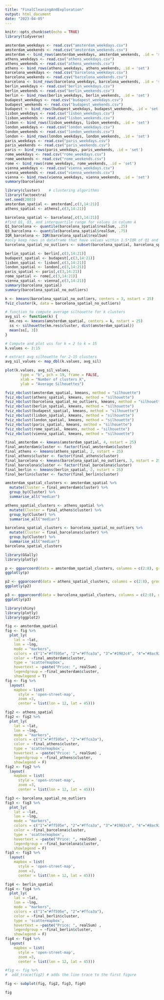 ```yaml
---
title: "FinalCleaningAndExploration"
output: html_document
date: "2023-04-05"
---
```

```r
knitr::opts_chunk$set(echo = TRUE)
library(tidyverse)
```

```r
amsterdam_weekdays <- read.csv("amsterdam_weekdays.csv")
amsterdam_weekends <- read.csv("amsterdam_weekends.csv")
amsterdam <- bind_rows(amsterdam_weekdays, amsterdam_weekends, .id = 'set')
athens_weekdays <- read.csv("athens_weekdays.csv")
athens_weekends <- read.csv("athens_weekends.csv")
athens <- bind_rows(athens_weekdays, athens_weekends, .id = 'set')
barcelona_weekdays <- read.csv("barcelona_weekdays.csv")
barcelona_weekends <- read.csv("barcelona_weekends.csv")
barcelona <- bind_rows(barcelona_weekdays, barcelona_weekends, .id = 'set')
berlin_weekdays <- read.csv("berlin_weekdays.csv")
berlin_weekends <- read.csv("berlin_weekends.csv")
berlin <- bind_rows(berlin_weekdays, berlin_weekends, .id = 'set')
budapest_weekdays <- read.csv("budapest_weekdays.csv")
budapest_weekends <- read.csv("budapest_weekends.csv")
budapest <- bind_rows(budapest_weekdays, budapest_weekends, .id = 'set')
lisbon_weekdays <- read.csv("lisbon_weekdays.csv")
lisbon_weekends <- read.csv("lisbon_weekends.csv")
lisbon <- bind_rows(lisbon_weekdays, lisbon_weekends, .id = 'set')
london_weekdays <- read.csv("london_weekdays.csv")
london_weekends <- read.csv("london_weekends.csv")
london <- bind_rows(london_weekdays, london_weekends, .id = 'set')
paris_weekdays <- read.csv("paris_weekdays.csv")
paris_weekends <- read.csv("paris_weekends.csv")
paris <- bind_rows(paris_weekdays, paris_weekends, .id = 'set')
rome_weekdays <- read.csv("rome_weekdays.csv")
rome_weekends <- read.csv("rome_weekends.csv")
rome <- bind_rows(rome_weekdays, rome_weekends, .id = 'set')
vienna_weekdays <- read.csv("vienna_weekdays.csv")
vienna_weekends <- read.csv("vienna_weekends.csv")
vienna <- bind_rows(vienna_weekdays, vienna_weekends, .id = 'set')
summary(barcelona)
```

```r
library(cluster)    # clustering algorithms
library(factoextra)
set.seed(2003)
amsterdam_spatial <- amsterdam[,c(3,14:21)]
athens_spatial <- athens[,c(3,14:21)]

barcelona_spatial <- barcelona[,c(3,14:21)]
#find Q1, Q3, and interquartile range for values in column A
Q1_barcelona <- quantile(barcelona_spatial$realSum, .25)
Q3_barcelona <- quantile(barcelona_spatial$realSum, .75)
IQR_barcelona <- IQR(barcelona_spatial$realSum)
#only keep rows in dataframe that have values within 1.5*IQR of Q1 and Q3
barcelona_spatial_no_outliers <- subset(barcelona_spatial, barcelona_spatial$realSum> (Q1_barcelona - 1.5*IQR_barcelona) & barcelona_spatial$realSum< (Q3_barcelona + 1.5*IQR_barcelona))

berlin_spatial <- berlin[,c(3,14:21)]
budapest_spatial <- budapest[,c(3,14:21)]
lisbon_spatial <- lisbon[,c(3,14:21)]
london_spatial <- london[,c(3,14:21)]
paris_spatial <- paris[,c(3,14:21)]
rome_spatial <- rome[,c(3,14:21)]
vienna_spatial <- vienna[,c(3,14:21)]
summary(barcelona_spatial)
summary(barcelona_spatial_no_outliers)
```

```r
k <- kmeans(barcelona_spatial_no_outliers, centers = 3, nstart = 25)
fviz_cluster(k, data = barcelona_spatial_no_outliers)
```
```r
# function to compute average silhouette for k clusters
avg_sil <- function(k) {
  km.res <- kmeans(amsterdam_spatial, centers = k, nstart = 25)
  ss <- silhouette(km.res$cluster, dist(amsterdam_spatial))
  mean(ss[, 3])
}

# Compute and plot wss for k = 2 to k = 15
k.values <- 2:15

# extract avg silhouette for 2-15 clusters
avg_sil_values <- map_dbl(k.values, avg_sil)

plot(k.values, avg_sil_values,
       type = "b", pch = 19, frame = FALSE, 
       xlab = "Number of clusters K",
       ylab = "Average Silhouettes")
```

```r
fviz_nbclust(amsterdam_spatial, kmeans, method = "silhouette")
fviz_nbclust(athens_spatial, kmeans, method = "silhouette")
fviz_nbclust(barcelona_spatial_no_outliers, kmeans, method = "silhouette")
fviz_nbclust(berlin_spatial, kmeans, method = "silhouette")
fviz_nbclust(budapest_spatial, kmeans, method = "silhouette")
fviz_nbclust(lisbon_spatial, kmeans, method = "silhouette")
fviz_nbclust(london_spatial, kmeans, method = "silhouette")
fviz_nbclust(paris_spatial, kmeans, method = "silhouette")
fviz_nbclust(rome_spatial, kmeans, method = "silhouette")
fviz_nbclust(vienna_spatial, kmeans, method = "silhouette")
```

```r

final_amsterdam <- kmeans(amsterdam_spatial, 4, nstart = 25)
final_amsterdam$cluster <- factor(final_amsterdam$cluster)
final_athens <- kmeans(athens_spatial, 2, nstart = 25)
final_athens$cluster <- factor(final_athens$cluster)
final_barcelona <- kmeans(barcelona_spatial_no_outliers, 3, nstart = 25)
final_barcelona$cluster <- factor(final_barcelona$cluster)
final_berlin <- kmeans(berlin_spatial, 2, nstart = 25)
final_berlin$cluster <- factor(final_berlin$cluster)
```

```r
amsterdam_spatial_clusters <- amsterdam_spatial %>%
  mutate(Cluster = final_amsterdam$cluster) %>%
  group_by(Cluster) %>%
  summarise_all("median")

athens_spatial_clusters <- athens_spatial %>%
  mutate(Cluster = final_athens$cluster) %>%
  group_by(Cluster) %>%
  summarise_all("median")

barcelona_spatial_clusters <- barcelona_spatial_no_outliers %>%
  mutate(Cluster = final_barcelona$cluster) %>%
  group_by(Cluster) %>%
  summarise_all("median")
barcelona_spatial_clusters
```

```r
library(GGally)
library(plotly)

p <- ggparcoord(data = amsterdam_spatial_clusters, columns = c(2:8), groupColumn = 1, scale = "std") + labs(x = "Attributes", y = "value (in standard-deviation units)", title = "Clustering")
ggplotly(p)

p2 <- ggparcoord(data = athens_spatial_clusters, columns = c(2:8), groupColumn = 1, scale = "std") + labs(x = "Attributes", y = "value (in standard-deviation units)", title = "Clustering")
ggplotly(p2)

p3 <- ggparcoord(data = barcelona_spatial_clusters, columns = c(2:8), groupColumn = 1, scale = "std") + labs(x = "Attributes", y = "value (in standard-deviation units)", title = "Clustering")
ggplotly(p3)
```

```r
library(shiny)
library(plotly)
library(ggplot2)

fig <- amsterdam_spatial
fig <- fig %>%
  plot_ly(
    lat = ~lat,
    lon = ~lng,
    mode = "markers",
    colors = c("1"="#ff595e", "2"="#ffca3a", "3"="#1982c4", "4"="#8ac926"), 
    color = ~final_amsterdam$cluster,
    type = 'scattermapbox',
    hovertext = ~paste("Price: ", realSum) ,
    legendgroup = ~final_amsterdam$cluster, 
    showlegend = T)
fig <- fig %>%
  layout(
    mapbox = list(
      style = 'open-street-map',
      zoom =3,
      center = list(lon = 12, lat = 45))) 

fig2 <- athens_spatial
fig2 <- fig2 %>%
  plot_ly(
    lat = ~lat,
    lon = ~lng,
    mode = "markers",
    colors = c("1"="#ff595e", "2"="#ffca3a"),
    color = ~final_athens$cluster,
    type = 'scattermapbox',
    hovertext = ~paste("Price: ", realSum) ,
    legendgroup = ~final_athens$cluster, 
    showlegend = F)
fig2 <- fig2 %>%
  layout(
    mapbox = list(
      style = 'open-street-map',
      zoom =3,
      center = list(lon = 12, lat = 45))) 

fig3 <- barcelona_spatial_no_outliers
fig3 <- fig3 %>%
  plot_ly(
    lat = ~lat,
    lon = ~lng,
    mode = "markers",
    colors = c("1"="#ff595e", "2"="#ffca3a", "3"="#1982c4", "4"="#8ac926"),
    color = ~final_barcelona$cluster,
    type = 'scattermapbox',
    hovertext = ~paste("Price: ", realSum) ,
    legendgroup = ~final_barcelona$cluster, 
    showlegend = F)
fig3 <- fig3 %>%
  layout(
    mapbox = list(
      style = 'open-street-map',
      zoom =3,
      center = list(lon = 12, lat = 45))) 

fig4 <- berlin_spatial
fig4 <- fig4 %>%
  plot_ly(
    lat = ~lat,
    lon = ~lng,
    mode = "markers",
    colors = c("1"="#ff595e", "2"="#ffca3a"),
    color = ~final_berlin$cluster,
    type = 'scattermapbox',
    hovertext = ~paste("Price: ", realSum) ,
    legendgroup = ~final_berlin$cluster, 
    showlegend = F)
fig4 <- fig4 %>%
  layout(
    mapbox = list(
      style = 'open-street-map',
      zoom =3,
      center = list(lon = 12, lat = 45))) 

#fig <- fig %>%
#  add_trace(fig2) # adds the line trace to the first figure

fig <- subplot(fig, fig2, fig3, fig4)

fig
```
